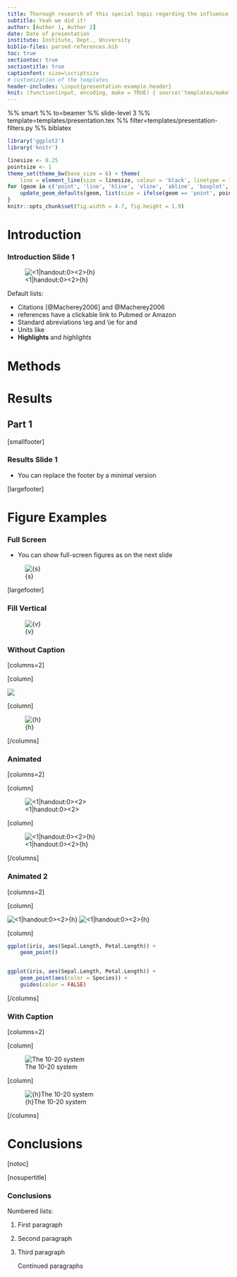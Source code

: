 ```yaml
---
title: Thorough research of this special topic regarding the influence of various factors
subtitle: Yeah we did it!
author: [Author 1, Author 2]
date: Date of presentation
institute: Institute, Dept., University
biblio-files: parsed-references.bib
toc: true
sectiontoc: true
sectiontitle: true
captionfont: size=\scriptsize
# customization of the templates
header-includes: \input{presentation-example.header}
knit: (function(input, encoding, make = TRUE) { source('templates/makefile-renderer.R', local = TRUE) })
---
```


%% smart
%% to=beamer
%% slide-level 3
%% template=templates/presentation.tex
%% filter=templates/presentation-filters.py
%% biblatex

```r
library('ggplot2')
library('knitr')

linesize <- 0.25
pointsize <- 1
theme_set(theme_bw(base_size = 6) + theme(
    line = element_line(size = linesize, colour = 'black', linetype = 1, lineend = 'butt')))
for (geom in c('point', 'line', 'hline', 'vline', 'abline', 'boxplot', 'pointrange', 'errorbar', 'errorbarh')) {
    update_geom_defaults(geom, list(size = ifelse(geom == 'point', pointsize, linesize)))
}
knitr::opts_chunk$set(fig.width = 4.7, fig.height = 1.9)
```

# Introduction

### Introduction Slide 1

![<1|handout:0><2>{h}](presentation-examplefig,presentation-examplefig-magenta)

<!-- Comments -->
Default lists:

- Citations [@Macherey2006] and @Macherey2006
- references have a clickable link to Pubmed or Amazon
- Standard abreviations \\eg and \\ie for \eg and \ie
- Units like \pps{900}
- **Highlights** and *highlights*

# Methods

# Results

## Part 1

[smallfooter]

### Results Slide 1

- You can replace the footer by a minimal version

[largefooter]

# Figure Examples

### Full Screen

- You can show full-screen figures as on the next slide

![{s}](presentation-examplefig-electrodes)

[largefooter]

### Fill Vertical

![{v}](presentation-examplefig-electrodes)

### Without Caption

[columns=2]

[column]

![]({h}presentation-examplefig-electrodes)

[column]

![{h}](presentation-examplefig-electrodes)

[/columns]

### Animated

[columns=2]

[column]

![<1|handout:0><2>]({h}presentation-examplefig-electrodes,{h}presentation-examplefig-electrodes-ref)

[column]

![<1|handout:0><2>{h}](presentation-examplefig-electrodes,presentation-examplefig-electrodes-ref)

[/columns]

### Animated 2

[columns=2]

[column]

![<1|handout:0><2>{h}](presentation-examplefig-electrodes)
![<1|handout:0><2>{h}](presentation-examplefig-electrodes-ref)

[column]

```r
ggplot(iris, aes(Sepal.Length, Petal.Length)) +
    geom_point()


ggplot(iris, aes(Sepal.Length, Petal.Length)) +
    geom_point(aes(color = Species)) +
    guides(color = FALSE)
```

[/columns]

### With Caption

[columns=2]

[column]

![The 10-20 system]({h}presentation-examplefig-electrodes)

[column]

![{h}The 10-20 system](presentation-examplefig-electrodes)

[/columns]

# Conclusions

[notoc]

[nosupertitle]

### Conclusions

Numbered lists:

1.  First paragraph \pause
2.  Second paragraph
3.  Third paragraph

    Continued paragraphs

<!-- vi: set spell spelllang=en linebreak et nolist showbreak=>\ \ \  : -->
